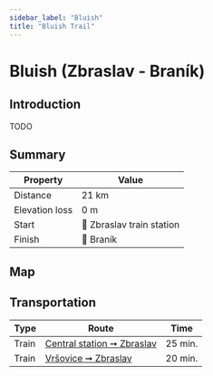 ```yaml
---
sidebar_label: "Bluish"
title: "Bluish Trail"
---
```


# Bluish (Zbraslav - Braník)

## Introduction

TODO

## Summary

| Property | Value |
| --- | --- |
| Distance | 21 km |
| Elevation loss | 0 m |
| Start | 📍 Zbraslav train station |
| Finish | 📍 Braník |

## Map

<MapyCzEmbeddedPath id="gosavodelo"></MapyCzEmbeddedPath>

## Transportation

| Type | Route | Time |
| --- | --- | --- |
| Train | [Central station ➞ Zbraslav](https://idos.idnes.cz/vlakyautobusymhdvse/spojeni/vysledky/?f=Praha%20hl.n.&fc=100003&t=Praha-Zbraslav&tc=100003&direct=true&af=true&trt=150,151,152,153&fcs=3 "See timetable" ) | 25 min. |
| Train | [Vršovice ➞ Zbraslav](https://idos.idnes.cz/vlakyautobusymhdvse/spojeni/vysledky/?f=Praha-Vr%C5%A1ovice&fc=100003&t=Praha-Zbraslav&tc=100003&direct=true&af=true&trt=150,151,152,153&fcs=3 "See timetable" ) | 20 min. |
